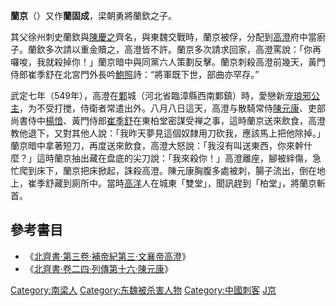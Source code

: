 '''蘭京'''（{{bd|486年||549年|catIdx=L蘭京}}）又作'''蘭固成'''，梁朝勇將蘭欽之子。

其父徐州刺史蘭欽與[[陳慶之|陳慶之]]齊名，與東魏交戰時，蘭京被俘，分配到[[高澄|高澄]]府中當廚子。蘭欽多次請以重金贖之，高澄皆不許。蘭京多次請求回家，高澄罵說：「你再囉唆，我就殺掉你！」蘭京暗中與同黨六人策劃反擊。蘭京刺殺高澄前幾天，黃門侍郎崔季舒在北宮門外長吟[[鮑照|鮑照]]詩：“將軍既下世，部曲亦罕存。”

武定七年（549年），高澄在[[鄴|鄴]]城（河北省臨漳縣西南鄴鎮）時，愛戀新宠[[元玉儀|琅邪公主]]，为不受打搅，侍衛者常遣出外。八月八日這天，高澄与散騎常侍[[陳元康|陳元康]]、吏部尚書侍中[[楊愔|楊愔]]、黃門侍郎[[崔季舒|崔季舒]]在東柏堂密謀受禅之事，這時蘭京送來飲食，高澄教他退下，又對其他人說：「我昨天夢見這個奴隸用刀砍我，應該馬上把他除掉。」蘭京暗中拿著短刀，再度送來飲食，高澄大怒說：「我沒有叫送東西，你來幹什麼？」這時蘭京抽出藏在盘底的尖刀說：「我來殺你！」高澄離座，腳被絆傷，急忙爬到床下，蘭京把床掀起，誅殺高澄。陳元康胸腹多處被刺，腸子流出，倒在地上，崔季舒藏到廁所中。當時[[高洋|高洋]]人在城東「雙堂」，聞訊趕到「柏堂」，將蘭京斬首。

==參考書目==
* 《[[:s:北齊書/卷3|北齊書·第三卷·補帝紀第三·文襄帝高澄]]》
* 《[[:s:北齊書/卷24#陳元康|北齊書·卷二四·列傳第十六·陳元康]]》

{{DEFAULTSORT:L蘭京}}
[[Category:南梁人|Category:南梁人]]
[[Category:东魏被杀害人物|Category:东魏被杀害人物]]
[[Category:中國刺客|Category:中國刺客]]
[[Category:兰姓|J京]]